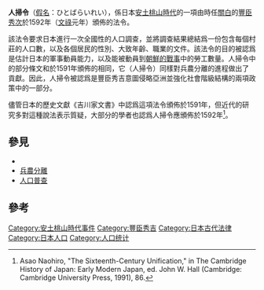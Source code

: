 '''人掃令'''（[[日語假名|假名]]：ひとばらいれい），係日本[[安土桃山時代|安土桃山時代]]的一項由時任[[關白|關白]]的[[豐臣秀次|豐臣秀次]]於1592年（[[文祿|文祿]]元年）頒佈的法令。

該法令要求日本進行一次全國性的人口調查，並將調查結果總結爲一份包含每個村莊的人口數，以及各個居民的性別、大致年齡、職業的文件。該法令的目的被認爲是估計日本的軍事動員能力，以及能被動員到[[萬曆朝鮮之役|朝鮮的戰事]]中的勞工數量。人掃令中的部分條文和於1591年頒佈的{{link-ja|身分統制令|身分統制令}}相同，它（人掃令）同樣對兵農分離的進程做出了貢獻。因此，人掃令被認爲是豐臣秀吉意圖侵略亞洲並強化社會階級結構的兩項政策中的一部分。

儘管日本的歷史文獻《吉川家文書》中認爲這項法令頒佈於1591年，但近代的研究多對這種說法表示質疑，大部分的學者也認爲人掃令應頒佈於1592年<ref>Asao Naohiro, "The Sixteenth-Century Unification," in The Cambridge History of Japan: Early Modern Japan, ed. John W. Hall (Cambridge: Cambridge University Press, 1991), 86.</ref>。

== 參見 ==
*{{link-ja|身分統制令|身分統制令}}
*[[兵農分離|兵農分離]]
*[[人口普查|人口普查]]

== 參考 ==
{{Reflist}}
{{豐臣政權}}

{{DEFAULTSORT:Population Census Edict}}

[[Category:安土桃山時代事件|Category:安土桃山時代事件]]
[[Category:豐臣秀吉|Category:豐臣秀吉]]
[[Category:日本古代法律|Category:日本古代法律]]
[[Category:日本人口|Category:日本人口]]
[[Category:人口统计|Category:人口统计]]